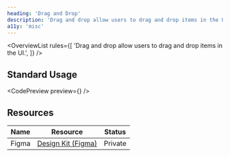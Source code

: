 ```yaml
---
heading: 'Drag and Drop'
description: 'Drag and drop allow users to drag and drop items in the UI.'
a11y: 'misc'
---
```



<OverviewList rules={[
  'Drag and drop allow users to drag and drop items in the UI.',
]} />

## Standard Usage

<CodePreview preview={<DnDPreview />} />

<DripDivider />

## Resources

| Name     | Resource | Status                                               |
| -------- | -------- | ---------------------------------------------------- |
| Figma    | [Design Kit (Figma)](https://www.figma.com/design/ducwqOCxoxcWc3ReV3FYd8/Digital-University-Component-Library?m=auto&node-id=0-1)      |                         Private                      |